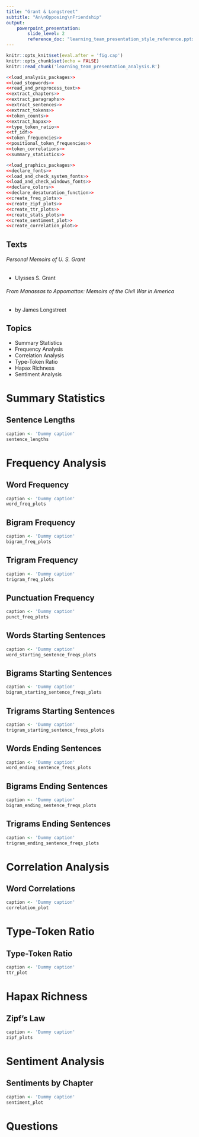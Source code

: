 ```yaml
---
title: "Grant & Longstreet"
subtitle: "An\nOpposing\nFriendship"
output:
    powerpoint_presentation:
        slide_level: 2
        reference_doc: "learning_team_presentation_style_reference.pptx"
---
```



```r
knitr::opts_knit$set(eval.after = 'fig.cap')
knitr::opts_chunk$set(echo = FALSE)
knitr::read_chunk('learning_team_presentation_analysis.R')
```


```r
<<load_analysis_packages>>
<<load_stopwords>>
<<read_and_preprocess_text>>
<<extract_chapters>>
<<extract_paragraphs>>
<<extract_sentences>>
<<extract_tokens>>
<<token_counts>>
<<extract_hapax>>
<<type_token_ratio>>
<<tf_idf>>
<<token_frequencies>>
<<positional_token_frequencies>>
<<token_correlations>>
<<summary_statistics>>
```


```r
<<load_graphics_packages>>
<<declare_fonts>>
<<load_and_check_system_fonts>>
<<load_and_check_windows_fonts>>
<<declare_colors>>
<<declare_desaturation_function>>
<<create_freq_plots>>
<<create_zipf_plots>>
<<create_ttr_plots>>
<<create_stats_plots>>
<<create_sentiment_plot>>
<<create_correlation_plot>>
```

## Texts

###### *Personal Memoirs of U. S. Grant*

- Ulysses S. Grant

###### *From Manassas to Appomattox: Memoirs of the Civil War in America*

- by James Longstreet


## Topics

- Summary Statistics
- Frequency Analysis
- Correlation Analysis
- Type-Token Ratio
- Hapax Richness
- Sentiment Analysis


# Summary Statistics


## Sentence Lengths


```r
caption <- 'Dummy caption'
sentence_lengths
```


# Frequency Analysis


## Word Frequency

```r
caption <- 'Dummy caption'
word_freq_plots
```


## Bigram Frequency

```r
caption <- 'Dummy caption'
bigram_freq_plots
```


## Trigram Frequency

```r
caption <- 'Dummy caption'
trigram_freq_plots
```

## Punctuation Frequency

```r
caption <- 'Dummy caption'
punct_freq_plots
```


## Words Starting Sentences

```r
caption <- 'Dummy caption'
word_starting_sentence_freqs_plots
```


## Bigrams Starting Sentences

```r
caption <- 'Dummy caption'
bigram_starting_sentence_freqs_plots
```


## Trigrams Starting Sentences
```r
caption <- 'Dummy caption'
trigram_starting_sentence_freqs_plots
```


## Words Ending Sentences

```r
caption <- 'Dummy caption'
word_ending_sentence_freqs_plots
```


## Bigrams Ending Sentences

```r
caption <- 'Dummy caption'
bigram_ending_sentence_freqs_plots
```


## Trigrams Ending Sentences
```r
caption <- 'Dummy caption'
trigram_ending_sentence_freqs_plots
```


# Correlation Analysis


## Word Correlations
```r
caption <- 'Dummy caption'
correlation_plot
```


# Type-Token Ratio


## Type-Token Ratio
```r
caption <- 'Dummy caption'
ttr_plot
```

# Hapax Richness


## Zipf's Law
```r
caption <- 'Dummy caption'
zipf_plots
```

# Sentiment Analysis


## Sentiments by Chapter

```r
caption <- 'Dummy caption'
sentiment_plot
```


# Questions
